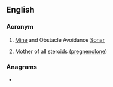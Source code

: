 {{also|moas}}
==English==

===Acronym===
{{rfc-header|Acronym}}
{{head|en|acronym}}

# {{lb|en|military}} [[Mine]] and Obstacle Avoidance [[Sonar]]
# Mother of all steroids ([[pregnenolone]])

===Anagrams===
* {{anagrams|en|-omas|Amos|Samo|SoMa|Soma|maos|omas|soam|soma}}